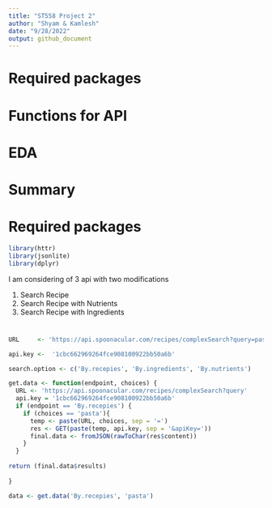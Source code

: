 ```yaml
---
title: "ST558 Project 2"
author: "Shyam & Kamlesh"
date: "9/28/2022"
output: github_document
---
```







# Required packages 

# Functions for API

# EDA

# Summary


# Required packages 


```r
library(httr)
library(jsonlite)
library(dplyr)

```

I am considering of 3 api with two modifications

1. Search Recipe
2. Search Recipe with Nutrients
3. Search Recipe with Ingredients

# 

```r

URL     <- 'https://api.spoonacular.com/recipes/complexSearch?query=pasta&maxFat=25&number=2'

api.key <-  '1cbc662969264fce908100922bb50a6b'

search.option <- c('By.recepies', 'By.ingredients', 'By.nutrients')

get.data <- function(endpoint, choices) {
  URL <- 'https://api.spoonacular.com/recipes/complexSearch?query'
  api.key = '1cbc662969264fce908100922bb50a6b'
  if (endpoint == 'By.recepies') {
    if (choices == 'pasta'){
      temp <- paste(URL, choices, sep = '=')
      res <- GET(paste(temp, api.key, sep = '&apiKey='))
      final.data <- fromJSON(rawToChar(res$content))
    }
  }
  
return (final.data$results)
  
}

data <- get.data('By.recepies', 'pasta')
```